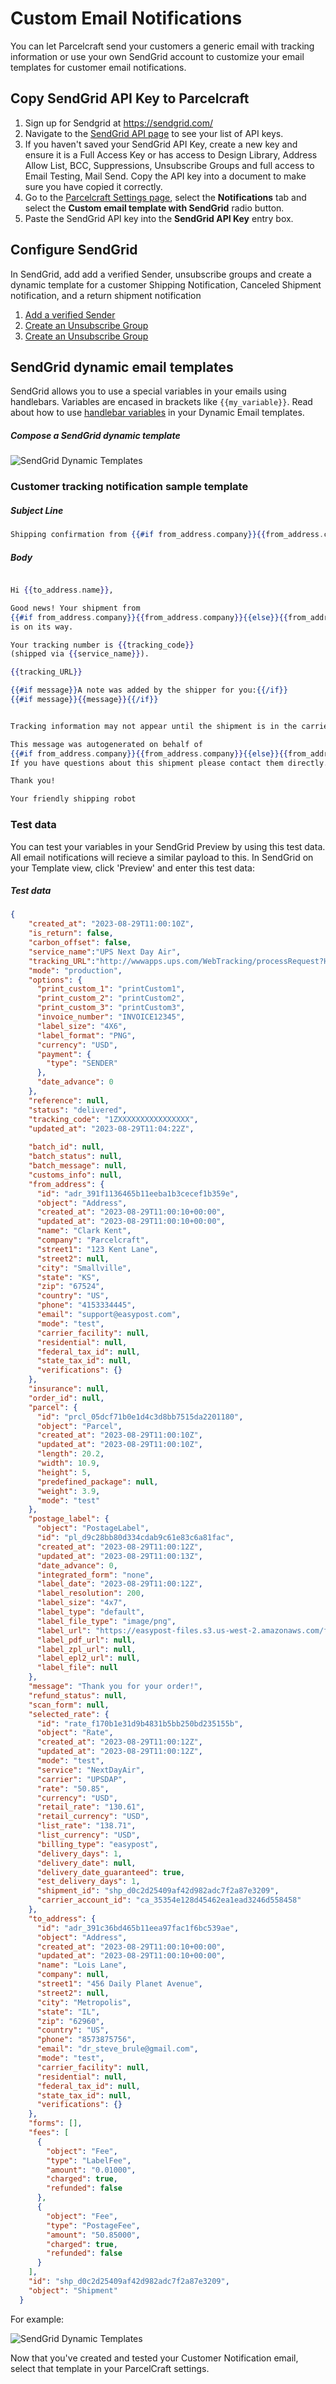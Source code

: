 # Custom Email Notifications

You can let Parcelcraft send your customers a generic email with tracking information or use your own SendGrid account to customize your email templates for customer email notifications.

## Copy SendGrid API Key to Parcelcraft
1. Sign up for Sendgrid at https://sendgrid.com/
2. Navigate to the [SendGrid API page](https://app.sendgrid.com/settings/api_keys) to see your list of API keys. 
3. If you haven't saved your SendGrid API Key, create a new key and ensure it is a Full Access Key or has access to Design Library, Address Allow List, BCC, Suppressions, Unsubscribe Groups and full access to Email Testing, Mail Send. Copy the API key into a document to make sure you have copied it correctly.
4. Go to the [Parcelcraft Settings page](https://dashboard.stripe.com/test/settings/apps/com.productivity.parcelcraft), select the **Notifications** tab and select the **Custom email template with SendGrid** radio button.
5. Paste the SendGrid API key into the **SendGrid API Key** entry box.

## Configure SendGrid

In SendGrid, add add a verified Sender, unsubscribe groups and create a dynamic template for a customer Shipping Notification, Canceled Shipment notification, and a return shipment notification
1.  [Add a verified Sender](https://docs.sendgrid.com/ui/sending-email/sender-verification#adding-a-sender "Adding a Sender")
2. [Create an Unsubscribe Group](https://docs.sendgrid.com/ui/sending-email/create-and-manage-unsubscribe-groups#create-an-unsubscribe-group "Create an Unsubscribe Group")
3. [Create an Unsubscribe Group](https://sendgrid.com/en-us/blog/how-to-use-sendgrids-dynamic-templates-for-your-transactional-emails "Create a dynamic template")






## SendGrid dynamic email templates


SendGrid allows you to use a special variables in your emails using handlebars.  Variables are encased in brackets like `{{my_variable}}`. Read about how to use [handlebar variables](https://docs.sendgrid.com/for-developers/sending-email/using-handlebars) in your Dynamic Email templates.


##### Compose a SendGrid dynamic template

![SendGrid Dynamic Templates](./../../public/images/sendgrid-shipment-notification.png)



### Customer tracking notification sample template


##### Subject Line

``` hbs
Shipping confirmation from {{#if from_address.company}}{{from_address.company}}{{else}}{{from_address.name}}{{/if}}
```


##### Body

```hbs

Hi {{to_address.name}},

Good news! Your shipment from 
{{#if from_address.company}}{{from_address.company}}{{else}}{{from_address.name}}{{/if}} 
is on its way.

Your tracking number is {{tracking_code}} 
(shipped via {{service_name}}).

{{tracking_URL}}

{{#if message}}A note was added by the shipper for you:{{/if}}
{{#if message}}{{message}}{{/if}}


Tracking information may not appear until the shipment is in the carrier's possession.

This message was autogenerated on behalf of 
{{#if from_address.company}}{{from_address.company}}{{else}}{{from_address.name}}{{/if}}. 
If you have questions about this shipment please contact them directly.

Thank you!

Your friendly shipping robot

```


### Test data

You can test your variables in your SendGrid Preview by using this test data. All email notifications will recieve a similar payload to this. In SendGrid on your Template view, click 'Preview' and enter this test data:

##### Test data

```JSON
{
    "created_at": "2023-08-29T11:00:10Z",
    "is_return": false,
    "carbon_offset": false,
    "service_name":"UPS Next Day Air",
    "tracking_URL":"http://wwwapps.ups.com/WebTracking/processRequest?HTMLVersion=5.0&Requester=NES&AgreeToTermsAndConditions=yes&tracknum=",
    "mode": "production",
    "options": {
      "print_custom_1": "printCustom1",
      "print_custom_2": "printCustom2",
      "print_custom_3": "printCustom3",
      "invoice_number": "INVOICE12345",
      "label_size": "4X6",
      "label_format": "PNG",
      "currency": "USD",
      "payment": {
        "type": "SENDER"
      },
      "date_advance": 0
    },
    "reference": null,
    "status": "delivered",
    "tracking_code": "1ZXXXXXXXXXXXXXXXX",
    "updated_at": "2023-08-29T11:04:22Z",
    
    "batch_id": null,
    "batch_status": null,
    "batch_message": null,
    "customs_info": null,
    "from_address": {
      "id": "adr_391f1136465b11eeba1b3cecef1b359e",
      "object": "Address",
      "created_at": "2023-08-29T11:00:10+00:00",
      "updated_at": "2023-08-29T11:00:10+00:00",
      "name": "Clark Kent",
      "company": "Parcelcraft",
      "street1": "123 Kent Lane",
      "street2": null,
      "city": "Smallville",
      "state": "KS",
      "zip": "67524",
      "country": "US",
      "phone": "4153334445",
      "email": "support@easypost.com",
      "mode": "test",
      "carrier_facility": null,
      "residential": null,
      "federal_tax_id": null,
      "state_tax_id": null,
      "verifications": {}
    },
    "insurance": null,
    "order_id": null,
    "parcel": {
      "id": "prcl_05dcf71b0e1d4c3d8bb7515da2201180",
      "object": "Parcel",
      "created_at": "2023-08-29T11:00:10Z",
      "updated_at": "2023-08-29T11:00:10Z",
      "length": 20.2,
      "width": 10.9,
      "height": 5,
      "predefined_package": null,
      "weight": 3.9,
      "mode": "test"
    },
    "postage_label": {
      "object": "PostageLabel",
      "id": "pl_d9c28bb80d334cdab9c61e83c6a81fac",
      "created_at": "2023-08-29T11:00:12Z",
      "updated_at": "2023-08-29T11:00:13Z",
      "date_advance": 0,
      "integrated_form": "none",
      "label_date": "2023-08-29T11:00:12Z",
      "label_resolution": 200,
      "label_size": "4x7",
      "label_type": "default",
      "label_file_type": "image/png",
      "label_url": "https://easypost-files.s3.us-west-2.amazonaws.com/files/postage_label/20230829/e8f4c805339eaf4e4598f10da10fa0a064.png",
      "label_pdf_url": null,
      "label_zpl_url": null,
      "label_epl2_url": null,
      "label_file": null
    },
    "message": "Thank you for your order!",
    "refund_status": null,
    "scan_form": null,
    "selected_rate": {
      "id": "rate_f170b1e31d9b4831b5bb250bd235155b",
      "object": "Rate",
      "created_at": "2023-08-29T11:00:12Z",
      "updated_at": "2023-08-29T11:00:12Z",
      "mode": "test",
      "service": "NextDayAir",
      "carrier": "UPSDAP",
      "rate": "50.85",
      "currency": "USD",
      "retail_rate": "130.61",
      "retail_currency": "USD",
      "list_rate": "138.71",
      "list_currency": "USD",
      "billing_type": "easypost",
      "delivery_days": 1,
      "delivery_date": null,
      "delivery_date_guaranteed": true,
      "est_delivery_days": 1,
      "shipment_id": "shp_d0c2d25409af42d982adc7f2a87e3209",
      "carrier_account_id": "ca_35354e128d45462ea1ead3246d558458"
    },
    "to_address": {
      "id": "adr_391c36bd465b11eea97fac1f6bc539ae",
      "object": "Address",
      "created_at": "2023-08-29T11:00:10+00:00",
      "updated_at": "2023-08-29T11:00:10+00:00",
      "name": "Lois Lane",
      "company": null,
      "street1": "456 Daily Planet Avenue",
      "street2": null,
      "city": "Metropolis",
      "state": "IL",
      "zip": "62960",
      "country": "US",
      "phone": "8573875756",
      "email": "dr_steve_brule@gmail.com",
      "mode": "test",
      "carrier_facility": null,
      "residential": null,
      "federal_tax_id": null,
      "state_tax_id": null,
      "verifications": {}
    },
    "forms": [],
    "fees": [
      {
        "object": "Fee",
        "type": "LabelFee",
        "amount": "0.01000",
        "charged": true,
        "refunded": false
      },
      {
        "object": "Fee",
        "type": "PostageFee",
        "amount": "50.85000",
        "charged": true,
        "refunded": false
      }
    ],
    "id": "shp_d0c2d25409af42d982adc7f2a87e3209",
    "object": "Shipment"
  }
```


For example:

![SendGrid Dynamic Templates](./../../public/images/sendgrid-shipment-notification-test-data.png)


Now that you've created and tested your Customer Notification email, select that template in your ParcelCraft settings.


